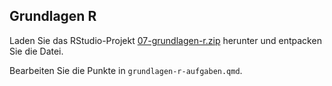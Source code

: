 ## Grundlagen R

Laden Sie das RStudio-Projekt [07-grundlagen-r.zip](07-grundlagen-r.zip) herunter und entpacken Sie die Datei. 

Bearbeiten Sie die Punkte in `grundlagen-r-aufgaben.qmd`.